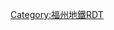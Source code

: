 {{Routemap|title=福州地铁2号线|title-bg={{福州地铁颜色|2}}|title-color=white|inline=<includeonly>yes</includeonly>|map=
uexKDSTa~~''竹歧停车场''
uextSTRa
<!--未开通路段结束-->
utKBHFxa~~[[苏洋站|苏洋]]
utBHF~~[[沙堤站|沙堤]]
utBHF~~[[上街站 (福州)|上街]]
utBHF~~[[金屿站|金屿]]
utBHF~~[[福州大学站|福州大学]]
utBHF~~[[董屿站|董屿·福建师大]]
utBHF~~[[厚庭站|厚庭]]
WASSERq\utKRZW\WASSERq~~ ~~ ~~下穿[[乌龙江]]
utBHF~~[[桔园洲站|桔园洲]]
utBHF~~[[洪湾站|洪湾]]
utCONTg@Gq\utSTRq\utKRZt\utBHFq!~HUBa\utCONTf@Fq~~ ~~ ~~ ~~{{rmri|l}} [[福州火车南站站|福州火车南站]] – [[荆溪新城站|荆溪新城]] {{rmri|r}}
\\utBHF!~HUBaq\HUBrf\~~ ~~[[金山站 (福州)|金山]]~~换乘{{福州地铁线路名|5|c}}
utBHF~~[[金祥站|金祥]]
WASSERq\utKRZW\WASSERq~~ ~~ ~~下穿[[闽江]]
utBHF~~[[祥坂站|祥坂]]
utBHF~~[[宁化站 (地铁)|宁化]]
utBHF~~[[西洋站 (福州)|西洋]]
utCONTg@Gq\utSTRq\utKRZt\utBHFq!~HUBa\utCONTf@Fq~~ ~~ ~~ ~~{{rmri|l}} [[三江口站 (福州)|三江口]] – [[象峰站|象峰]] {{rmri|r}}
\\utBHF!~HUBaq\HUBrf\~~ ~~[[南门兜站|南门兜]]~~换乘{{福州地铁线路名|1|c}}
utBHF~~[[水部站|水部]]
utBHF~~[[紫阳站 (福州)|紫阳]]
utBHF~~[[五里亭站|五里亭]]
uextCONTg@Gq\uextSTRq\uetKRZt\uextBHFq!~HUBa\uextCONTf@Fq~~ ~~ ~~ ~~{{rmri|l}} [[帝封江站|帝封江]] – [[半洲站|半洲]] {{rmri|r}}
\\utBHF!~HUBaq\HUBrf\~~ ~~[[前屿站|前屿]]~~换乘{{福州地铁线路名|4|c}}
utBHF~~[[上洋站|上洋]]
utSTR+l\utABZg+r\
utSTRe\utSTR\
uKDSTe\utSTR\~~鼓山车辆段
utBHF~~[[鼓山站 (福州)|鼓山]]
utKBHFe~~[[洋里站 (福州)|洋里]]
|bottom={{navbar|福州地铁2号线RDT}}
}}<noinclude>
{{Rdt intro|[[福州地铁2号线]]}}

[[Category:福州地鐵RDT]]

</noinclude>